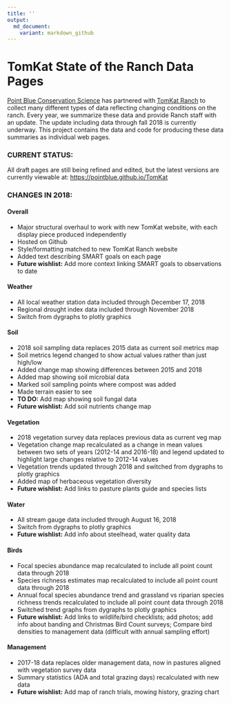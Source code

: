 ```yaml
---
title: ''
output:
  md_document:
    variant: markdown_github
---
```


TomKat State of the Ranch Data Pages
=========================
[Point Blue Conservation Science](http://www.pointblue.org) has partnered with [TomKat Ranch](https://tomkatranch.org) to collect many different types of data reflecting changing conditions on the ranch. Every year, we summarize these data and provide Ranch staff with an update. The update including data through fall 2018 is currently underway. This project contains the data and code for producing these data summaries as individual web pages.

### CURRENT STATUS:
All draft pages are still being refined and edited, but the latest versions are currently viewable at: [https://pointblue.github.io/TomKat](https://pointblue.github.io/TomKat/)

### CHANGES IN 2018:

#### Overall
* Major structural overhaul to work with new TomKat website, with each display piece produced independently  
* Hosted on Github
* Style/formatting matched to new TomKat Ranch website
* Added text describing SMART goals on each page
* __Future wishlist:__ Add more context linking SMART goals to observations to date

#### Weather
* All local weather station data included through December 17, 2018
* Regional drought index data included through November 2018
* Switch from dygraphs to plotly graphics

#### Soil
* 2018 soil sampling data replaces 2015 data as current soil metrics map
* Soil metrics legend changed to show actual values rather than just high/low
* Added change map showing differences between 2015 and 2018
* Added map showing soil microbial data
* Marked soil sampling points where compost was added
* Made terrain easier to see
* __TO DO:__ Add map showing soil fungal data
* __Future wishlist:__ Add soil nutrients change map

#### Vegetation
* 2018 vegetation survey data replaces previous data as current veg map
* Vegetation change map recalculated as a change in mean values between two sets of years (2012-14 and 2016-18) and legend updated to highlight large changes relative to 2012-14 values
* Vegetation trends updated through 2018 and switched from dygraphs to plotly graphics
* Added map of herbaceous vegetation diversity
* __Future wishlist:__ Add links to pasture plants guide and species lists

#### Water
* All stream gauge data included through August 16, 2018
* Switch from dygraphs to plotly graphics
* __Future wishlist:__ Add info about steelhead, water quality data

#### Birds
* Focal species abundance map recalculated to include all point count data through 2018
* Species richness estimates map recalculated to include all point count data through 2018
* Annual focal species abundance trend and grassland vs riparian species richness trends recalculated to include all point count data through 2018
* Switched trend graphs from dygraphs to plotly graphics
* __Future wishlist:__ Add links to wildlife/bird checklists; add photos; add info about banding and Christmas Bird Count surveys; Compare bird densities to management data (difficult with annual sampling effort)

#### Management
* 2017-18 data replaces older management data, now in pastures aligned with vegetation survey data
* Summary statistics (ADA and total grazing days) recalculated with new data
* __Future wishlist:__ Add map of ranch trials, mowing history, grazing chart



